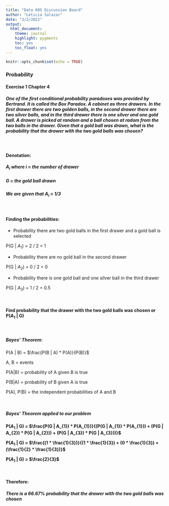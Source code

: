 ```yaml
---
title: "Data 605 Discussion Board"
author: "Leticia Salazar"
date: "3/2/2022"
output:
  html_document: 
    theme: journal
    highlight: pygments
    toc: yes
    toc_float: yes
---
```


```r
knitr::opts_chunk$set(echo = TRUE)
```

### Probability

#### Exercise 1 Chapter 4

##### One of the first conditional probability paradoxes was provided by Bertrand. It is called the *Box Paradox*. A cabinet as three drawers. In the first drawer there are two golden balls, in the second drawer there are two silver balls, and in the third drawer there is one silver and one gold ball. A drawer is picked at random and a ball chosen at radom from the two balls in the drawer. Given that a gold ball was drawn, what is the probability that the drawer with the two gold balls was chosen?

$~$

#### Denotation:

##### $A_{i}$ where i = the number of drawer
##### G = the gold ball drawn
##### We are given that $A_{i}$ = 1/3

$~$

#### Finding the probabilities:

* Probability there are two gold balls in the first drawer and a gold ball is selected

P(G | $A_{1}$) = 2 / 2 = 1


* Probability there are no gold ball in the second drawer

P(G | $A_{2}$) = 0 / 2 = 0


* Probability there is one gold ball and one silver ball in the third drawer

P(G | $A_{3}$) = 1 / 2 = 0.5

$~$

#### Find probability that the drawer with the two gold balls was chosen or P($A_{1}$ | G)

$~$

##### Bayes' Theorem:

P(A | B) = $\frac{P(B | A) * P(A)}{P(B)}$

A, B	=	events

P(A|B)	=	probability of A given B is true

P(B|A)	=	probability of B given A is true

P(A), P(B)	=	the independent probabilities of A and B

$~$

##### Bayes' Theorem applied to our problem

**P($A_{1}$ | G) = $\frac{P(G | A_{1}) * P(A_{1})}{(P(G | A_{1}) * P(A_{1})) + (P(G | A_{2}) * P(G | A_{2})) + (P(G | A_{3}) * P(G | A_{3}))}$**


**P($A_{1}$ | G) = $\frac{(1 * \frac{1}{3})}{(1 * \frac{1}{3}) + (0 * \frac{1}{3}) + (\frac{1}{2} * \frac{1}{3})}$**

**P($A_{1}$ | G) = $\frac{2}{3}$**

$~$

#### Therefore:

##### There is a 66.67% probability that the drawer with the two gold balls was chosen

